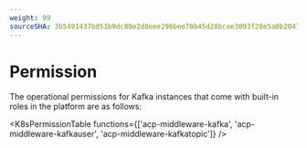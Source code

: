 ```yaml
---
weight: 99
sourceSHA: 3b5491437bd51b9dc80e2d8eee296bee78b45d28bcee3093f28e5a0b20472269
---
```


# Permission

The operational permissions for Kafka instances that come with built-in roles in the platform are as follows:

<K8sPermissionTable functions={['acp-middleware-kafka', 'acp-middleware-kafkauser', 'acp-middleware-kafkatopic']} />

